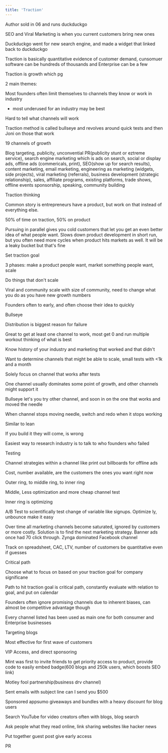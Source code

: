 ```yaml
---
title: 'Traction'
---
```


Author sold in 06 and runs duckduckgo

SEO and Viral Marketing is when you current customers bring new ones

Duckduckgo went for new search engine, and made a widget that linked back to duckduckgo

Traction is basically quantitative evidence of customer demand, cunsomuer software can be hundreds of thousands and Enterprise can be a few

Traction is growth which pg

2 main themes:

Most founders often limit themselves to channels they know or work in industry

- most underused for an industry may be best

Hard to tell what channels will work

Traction method is called bullseye and revolves around quick tests and then Joni on those that work

19 channels of growth

Blog targeting, publicity, unconvential PR(publicity stunt or eztreme service), search engine marketing which is ads on search, social or display ads, offline ads (commericals, print), SEO(show up for search results), content marketing, email marketing, engineering as marketing (widgets, side projects), viral marketing (referrals), business development (strategic relationship), sales, affiliate programs, existing platforms, trade shows, offline events sponsorship, speaking, community building

Traction thinking

Common story is entrepreneurs have a product, but work on that instead of everything else.

50% of time on traction, 50% on product

Pursuing in parallel gives you cold customers that let you get an even better idea of what people want. Slows down product development in short run, but you often need more cycles when product hits markets as well. It will be a leaky bucket but that's fine

Set traction goal

3 phases: make a product people want, market something people want, scale

Do things that don't scale

Viral and community scale with size of community, need to change what you do as you have new growth numbers

Founders often to early, and often choose their idea to quickly

Bullseye

Distribution is biggest reason for failure

Great to get at least one channel to work, most get 0 and run multiple workout thinking of what is best

Know history of your industry and marketing that worked and that didn't

Want to determine channels that might be able to scale, small tests with &lt;1k and a month

Solely focus on channel that works after tests

One channel usually dominates some point of growth, and other channels might support it

Bullseye let's you try other channel, and soon in on the one that works and moved the needle

When channel stops moving needle, switch and redo when it stops working

Similar to lean

If you build it they will come, is wrong

Easiest way to research industry is to talk to who founders who failed

Testing

Channel strategies within a channel like print out billboards for offline ads

Cost, number available, are the customers the ones you want right now

Outer ring, to middle ring, to inner ring

Middle, Less optimization and more cheap channel test

Inner ring is optimizing

A/B Test to scientifically test change of variable like signups. Optimize ly, unbounce make it easy

Over time all marketing channels become saturated, ignored by customers or more costly. Solution is to find the next marketing strategy. Banner ads once had 70 click through. Zynga dominated Facebook channel

Track on spreadsheet, CAC, LTV, number of customers be quantitative even if guesses

Critical path

Choose what to focus on based on your traction goal for company significane

Path to hit traction goal is critical path, constantly evaluate with relation to goal, and put on calendar

Founders often ignore promising channels due to inherent biases, can almost be competitive advantage though

Every channel listed has been used as main one for both consumer and Enterprise businesses

Targeting blogs

Most effective for first wave of customers

VIP Access, and direct sponsoring

Mint was first to invite friends to get priority access to product, provide code to easily embed badge(600 blogs and 250k users, which boosts SEO link)

Motley fool partnership(business drv channel)

Sent emails with subject line can I send you $500

Sponsored appsumo giveaways and bundles with a heavy discount for blog users

Search YouTube for video creators often with blogs, blog search

Ask people what they read online, link sharing websites like hacker news

Put together guest post give early access

PR